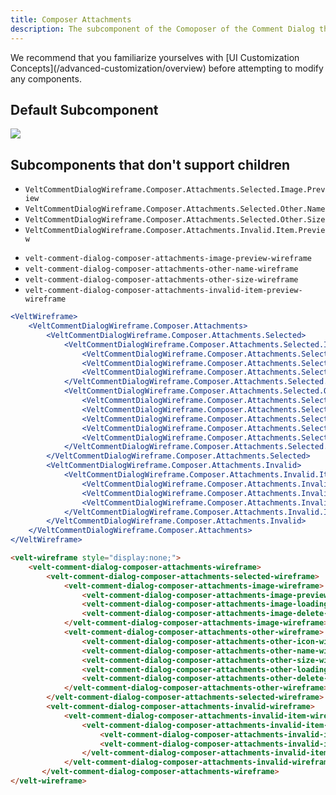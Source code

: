 ```yaml
---
title: Composer Attachments
description: The subcomponent of the Comoposer of the Comment Dialog that is used to show attachments on a Comment that has been composed but hasn't been sent yet.
---
```


<Note>
We recommend that you familiarize yourselves with [UI Customization Concepts](/advanced-customization/overview) before attempting to modify any components.
</Note>

## Default Subcomponent
![](/images/customization/composer-attachments.png)
## Subcomponents that don't support children
<Tabs>

<Tab title="React / Next.js">

- `VeltCommentDialogWireframe.Composer.Attachments.Selected.Image.Preview`
- `VeltCommentDialogWireframe.Composer.Attachments.Selected.Other.Name`
- `VeltCommentDialogWireframe.Composer.Attachments.Selected.Other.Size`
- `VeltCommentDialogWireframe.Composer.Attachments.Invalid.Item.Preview`

</Tab>


<Tab title="Other Frameworks">

- `velt-comment-dialog-composer-attachments-image-preview-wireframe`
- `velt-comment-dialog-composer-attachments-other-name-wireframe`
- `velt-comment-dialog-composer-attachments-other-size-wireframe`
- `velt-comment-dialog-composer-attachments-invalid-item-preview-wireframe`

</Tab>

</Tabs>
<RequestExample>

```jsx React / Next.js
<VeltWireframe>
    <VeltCommentDialogWireframe.Composer.Attachments>
        <VeltCommentDialogWireframe.Composer.Attachments.Selected>
            <VeltCommentDialogWireframe.Composer.Attachments.Selected.Image>
                <VeltCommentDialogWireframe.Composer.Attachments.Selected.Image.Preview />
                <VeltCommentDialogWireframe.Composer.Attachments.Selected.Image.Loading />
                <VeltCommentDialogWireframe.Composer.Attachments.Selected.Image.Delete />
            </VeltCommentDialogWireframe.Composer.Attachments.Selected.Image>
            <VeltCommentDialogWireframe.Composer.Attachments.Selected.Other>
                <VeltCommentDialogWireframe.Composer.Attachments.Selected.Other.Icon />
                <VeltCommentDialogWireframe.Composer.Attachments.Selected.Other.Name />
                <VeltCommentDialogWireframe.Composer.Attachments.Selected.Other.Size />
                <VeltCommentDialogWireframe.Composer.Attachments.Selected.Other.Loading />
                <VeltCommentDialogWireframe.Composer.Attachments.Selected.Other.Delete />
            </VeltCommentDialogWireframe.Composer.Attachments.Selected.Other>
        </VeltCommentDialogWireframe.Composer.Attachments.Selected>
        <VeltCommentDialogWireframe.Composer.Attachments.Invalid>
            <VeltCommentDialogWireframe.Composer.Attachments.Invalid.Item>
                <VeltCommentDialogWireframe.Composer.Attachments.Invalid.Item.Preview />
                <VeltCommentDialogWireframe.Composer.Attachments.Invalid.Item.Message />
                <VeltCommentDialogWireframe.Composer.Attachments.Invalid.Item.Delete />
            </VeltCommentDialogWireframe.Composer.Attachments.Invalid.Item>
        </VeltCommentDialogWireframe.Composer.Attachments.Invalid>
    </VeltCommentDialogWireframe.Composer.Attachments>
</VeltWireframe>
```


```HTML HTML
<velt-wireframe style="display:none;">
    <velt-comment-dialog-composer-attachments-wireframe>
        <velt-comment-dialog-composer-attachments-selected-wireframe>
            <velt-comment-dialog-composer-attachments-image-wireframe>
                <velt-comment-dialog-composer-attachments-image-preview-wireframe></velt-comment-dialog-composer-attachments-image-preview-wireframe>
                <velt-comment-dialog-composer-attachments-image-loading-wireframe></velt-comment-dialog-composer-attachments-image-loading-wireframe>
                <velt-comment-dialog-composer-attachments-image-delete-wireframe></velt-comment-dialog-composer-attachments-image-delete-wireframe>
            </velt-comment-dialog-composer-attachments-image-wireframe>
            <velt-comment-dialog-composer-attachments-other-wireframe>
                <velt-comment-dialog-composer-attachments-other-icon-wireframe></velt-comment-dialog-composer-attachments-other-icon-wireframe>
                <velt-comment-dialog-composer-attachments-other-name-wireframe></velt-comment-dialog-composer-attachments-other-name-wireframe>
                <velt-comment-dialog-composer-attachments-other-size-wireframe></velt-comment-dialog-composer-attachments-other-size-wireframe>
                <velt-comment-dialog-composer-attachments-other-loading-wireframe></velt-comment-dialog-composer-attachments-other-loading-wireframe>
                <velt-comment-dialog-composer-attachments-other-delete-wireframe></velt-comment-dialog-composer-attachments-other-delete-wireframe>
            </velt-comment-dialog-composer-attachments-other-wireframe>
        </velt-comment-dialog-composer-attachments-selected-wireframe>
        <velt-comment-dialog-composer-attachments-invalid-wireframe>
            <velt-comment-dialog-composer-attachments-invalid-item-wireframe>
                <velt-comment-dialog-composer-attachments-invalid-item-preview-wireframe></velt-comment-dialog-composer-attachments-invalid-item-preview-wireframe>
                    <velt-comment-dialog-composer-attachments-invalid-item-message-wireframe></velt-comment-dialog-composer-attachments-invalid-item-message-wireframe>
                    <velt-comment-dialog-composer-attachments-invalid-item-delete-wireframe></velt-comment-dialog-composer-attachments-invalid-item-delete-wireframe>
                </velt-comment-dialog-composer-attachments-invalid-item-wireframe>
            </velt-comment-dialog-composer-attachments-invalid-wireframe>
       </velt-comment-dialog-composer-attachments-wireframe>
</velt-wireframe>
```
</RequestExample>


